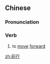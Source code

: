 ==Chinese==
{{zh-forms}}

===Pronunciation===
{{zh-pron
|m=qiánxíng
|h=pfs=chhièn-hàng
|cat=v
}}

===Verb===
{{zh-verb}}

# {{lb|zh|literary}} to [[move]] [[forward]]

[[zh:前行]]